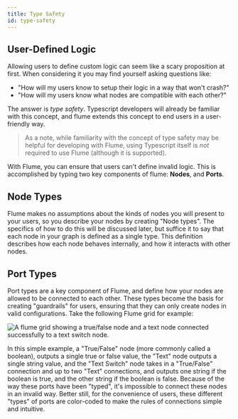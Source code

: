 ```yaml
---
title: Type Safety
id: type-safety
---
```


## User-Defined Logic

Allowing users to define custom logic can seem like a scary proposition at first. When considering it you may find yourself asking questions like:

- "How will my users know to setup their logic in a way that won't crash?"
- "How will my users know what nodes are compatible with each other?"

The answer is *type safety*. Typescript developers will already be familiar with this concept, and flume extends this concept to end users in a user-friendly way.

> As a note, while familiarity with the concept of type safety may be helpful for developing with Flume, using Typescript itself is *not* required to use Flume (although it is supported).

With Flume, you can ensure that users can't define invalid logic. This is accomplished by typing two key components of flume: **Nodes**, and **Ports**.

## Node Types

Flume makes no assumptions about the kinds of nodes you will present to your users, so you describe your nodes by creating "Node types". The specifics of how to do this will be discussed later, but suffice it to say that each node in your graph is defined as a single type. This definition describes how each node behaves internally, and how it interacts with other nodes.

## Port Types

Port types are a key component of Flume, and define how your nodes are allowed to be connected to each other. These types become the basis for creating "guardrails" for users, ensuring that they can only create nodes in valid configurations. Take the following Flume grid for example:

![A flume grid showing a true/false node and a text node connected successfully to a text switch node.](/img/valid_port_types.png)

In this simple example, a "True/False" node (more commonly called a boolean), outputs a single true or false value, the "Text" node outputs a single string value, and the "Text Switch" node takes in a "True/False" connection and up to two "Text" connections, and outputs one string if the boolean is true, and the other string if the boolean is false. Because of the way these ports have been "typed", it's impossible to connect these nodes in an invalid way. Better still, for the convenience of users, these different "types" of ports are color-coded to make the rules of connections simple and intuitive.
